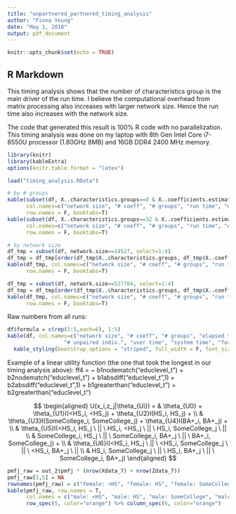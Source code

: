 ```yaml
---
title: "unpartnered_partnered_timing_analysis"
author: "Fiona Yeung"
date: "May 1, 2018"
output: pdf_document
---
```


```r
knitr::opts_chunk$set(echo = TRUE)
```

## R Markdown

This timing analysis shows that the number of characteristics group is the main driver of the run time. I believe the computational overhead from matrix processing also increases with larger network size. Hence the run time also increases with the network size.

The code that generated this result is 100% R code with no parallelization. This timing analysis was done on my laptop with 8th Gen Intel Core i7-8550U processor (1.80GHz 8MB) and 16GB DDR4 2400 MHz memory.

```r
library(knitr)
library(kableExtra)
options(knitr.table.format = "latex")

```

```r
load("timing_analysis.RData")

# by # groups
kable(subset(df, X..characteristics.groups==8 & X..coefficients.estimated==14, select=1:6), 
      col.names=c("network size", "# coeff", "# groups", "run time", "# paired indiv.", "# unpaired indiv."), 
      row.names = F, booktabs=T)
kable(subset(df, X..characteristics.groups==32 & X..coefficients.estimated==12, select=1:6), 
      col.names=c("network size", "# coeff", "# groups", "run time", "# paired indiv.", "# unpaired indiv."), 
      row.names = F, booktabs=T)

# by network size
df_tmp = subset(df, network.size==14527, select=1:4)
df_tmp = df_tmp[order(df_tmp$X..characteristics.groups, df_tmp$X..coefficients.estimated),]
kable(df_tmp, col.names=c("network size", "# coeff", "# groups", "run time"), 
      row.names = F, booktabs=T)

df_tmp = subset(df, network.size==527704, select=1:4)
df_tmp = df_tmp[order(df_tmp$X..characteristics.groups, df_tmp$X..coefficients.estimated),]
kable(df_tmp, col.names=c("network size", "# coeff", "# groups", "run time"), 
      row.names = F, booktabs=T)
```

Raw numbers from all runs:

```r
df$formula = c(rep(1:5,each=6), 1:5)
kable(df, col.names=c("network size", "# coeff", "# groups", "elapsed time", "# paired indiv.", 
                  "# unpaired indiv.", "user time", "system time", "formula"), row.names = F, booktabs=T) %>%
  kable_styling(bootstrap_options = "striped", full_width = F, font_size = 9)
```

Example of a linear utility function (the one that took the longest in our timing analysis above):
ff4 = ~ b1nodematch("educlevel_t") + b2nodematch("educlevel_t") +
  b1absdiff("educlevel_t",1) + b2absdiff("educlevel_t",1) +
  b1greaterthan("educlevel_t") + b2greaterthan("educlevel_t")
  
<!-- $$ -->
<!-- \begin{aligned} -->
<!-- U(X_{ij}|\theta_{Ui}) = & \theta_{U0} + \theta_{U1}I(F:<HS, M:<HS) + \theta_{U2}I(F:HS, M:HS) +  \\ -->
<!-- & \theta_{U3}I(F:SomeCollege, M:SomeCollege) + \theta_{U4}I(F:BA+, M:<BA+) + \\ -->
<!-- & \theta_{U5}I(F:<HS, M:HS ||F:HS, M:<HS || F:HS, M:SomeCollege || \\ -->
<!-- &F:SomeCollege, M:HS || F:SomeCollege, M:BA+ || F:BA+, M:SomeCollege) + \\ -->
<!-- & \theta_{U6}I(F:<HS, M:HS || F:<HS, M:SomeCollege || F:<HS, M:BA+ || \\ -->
<!-- &F:HS, M:SomeCollege || F:HS, M:BA+ || F:SomeCollege, M:BA+) -->
<!-- \end{aligned} -->
<!-- $$ -->

$$
\begin{aligned}
U(x_i,z_j|\theta_{Ui}) = & \theta_{U0} + \theta_{U1}I(<HS_i, <HS_j) + \theta_{U2}I(HS_i, HS_j) +  \\
& \theta_{U3}I(SomeCollege_i, SomeCollege_j) + \theta_{U4}I(BA+_i, BA+_j) + \\
& \theta_{U5}I(<HS_i, HS_j \ || \ HS_i, <HS_j \ || \ HS_i, SomeCollege_j \ || \\
& SomeCollege_i, HS_j \ || \ SomeCollege_i, BA+_j \ || \ BA+_i, SomeCollege_j) + \\
& \theta_{U6}I(<HS_i, HS_j \ || \ <HS_i, SomeCollege_j \ || \ <HS_i, BA+_j \ || \\
& HS_i, SomeCollege_j \ || \ HS_i, BA+_j \ || \ SomeCollege_i, BA+_j)
\end{aligned}
$$


```r
pmfj_raw = out_2$pmfj * (nrow(Xdata_7) + nrow(Zdata_7))
pmfj_raw[5,5] = NA
rownames(pmfj_raw) = c("female: <HS", "female: HS", "female: SomeCollege", "female: BA+", "single male")
kable(pmfj_raw, row.names = T, 
      col.names = c("male: <HS", "male: HS", "male: SomeCollege", "male: BA+", "single female"), booktabs=T) %>%
      row_spec(5, color="orange") %>% column_spec(6, color="orange")
```


